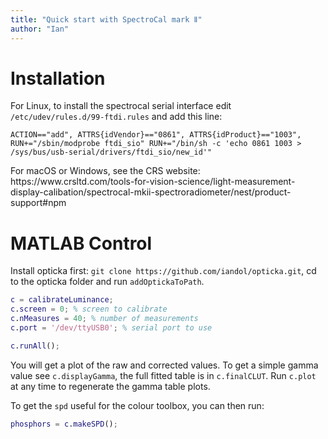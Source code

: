```yaml
---
title: "Quick start with SpectroCal mark Ⅱ"
author: "Ian"
---
```

# Installation

For Linux, to install the spectrocal serial interface edit `/etc/udev/rules.d/99-ftdi.rules` and add this line:

```
ACTION=="add", ATTRS{idVendor}=="0861", ATTRS{idProduct}=="1003", RUN+="/sbin/modprobe ftdi_sio" RUN+="/bin/sh -c 'echo 0861 1003 > /sys/bus/usb-serial/drivers/ftdi_sio/new_id'"
```

For macOS or Windows, see the CRS website: https://www.crsltd.com/tools-for-vision-science/light-measurement-display-calibation/spectrocal-mkii-spectroradiometer/nest/product-support#npm

# MATLAB Control

Install opticka first: `git clone https://github.com/iandol/opticka.git`, cd to the opticka folder and run `addOptickaToPath`.

```matlab
c = calibrateLuminance;
c.screen = 0; % screen to calibrate
c.nMeasures = 40; % number of measurements
c.port = '/dev/ttyUSB0'; % serial port to use

c.runAll();
```

You will get a plot of the raw and corrected values. To get a simple gamma value see `c.displayGamma`, the full fitted table is in `c.finalCLUT`. Run `c.plot` at any time to regenerate the gamma table plots.

To get the `spd` useful for the colour toolbox, you can then run:

```matlab
phosphors = c.makeSPD();
```
